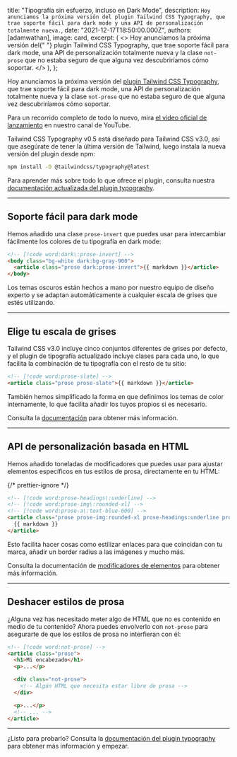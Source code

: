 
  title: "Tipografía sin esfuerzo, incluso en Dark Mode",
  description: `Hoy anunciamos la próxima versión del plugin Tailwind CSS Typography, que trae soporte fácil para dark mode y una API de personalización totalmente nueva.`,
  date: "2021-12-17T18:50:00.000Z",
  authors: [adamwathan],
  image: card,
  excerpt: (
    <>
      Hoy anunciamos la próxima versión del{" "}
      <Link href="https://v3.tailwindcss.com/docs/typography-plugin">plugin Tailwind CSS Typography</Link>, que trae
      soporte fácil para dark mode, una API de personalización totalmente nueva y la clase `not-prose` que no estaba seguro de que alguna vez descubriríamos
      cómo soportar.
    </>
  ),
};

<YouTubeVideo id="Aa2RjxU-BCw" />

Hoy anunciamos la próxima versión del [plugin Tailwind CSS Typography](https://v3.tailwindcss.com/docs/typography-plugin), que trae soporte fácil para dark mode, una API de personalización totalmente nueva y la clase `not-prose` que no estaba seguro de que alguna vez descubriríamos cómo soportar.

Para un recorrido completo de todo lo nuevo, mira [el video oficial de lanzamiento](https://www.youtube.com/watch?v=GEYkwfYytAM) en nuestro canal de YouTube.

Tailwind CSS Typography v0.5 está diseñado para Tailwind CSS v3.0, así que asegúrate de tener la última versión de Tailwind, luego instala la nueva versión del plugin desde npm:

```sh
npm install -D @tailwindcss/typography@latest
```

Para aprender más sobre todo lo que ofrece el plugin, consulta nuestra [documentación actualizada del plugin typography](https://v3.tailwindcss.com/docs/typography-plugin).

---

## Soporte fácil para dark mode

Hemos añadido una clase `prose-invert` que puedes usar para intercambiar fácilmente los colores de tu tipografía en dark mode:

```html
<!-- [!code word:dark\:prose-invert] -->
<body class="bg-white dark:bg-gray-900">
  <article class="prose dark:prose-invert">{{ markdown }}</article>
</body>
```

Los temas oscuros están hechos a mano por nuestro equipo de diseño experto y se adaptan automáticamente a cualquier escala de grises que estés utilizando.

---

## Elige tu escala de grises

Tailwind CSS v3.0 incluye cinco conjuntos diferentes de grises por defecto, y el plugin de tipografía actualizado incluye clases para cada uno, lo que facilita la combinación de tu tipografía con el resto de tu sitio:

```html
<!-- [!code word:prose-slate] -->
<article class="prose prose-slate">{{ markdown }}</article>
```

También hemos simplificado la forma en que definimos los temas de color internamente, lo que facilita añadir los tuyos propios si es necesario.

Consulta la [documentación](https://v3.tailwindcss.com/docs/typography-plugin#choosing-a-gray-scale) para obtener más información.

---

## API de personalización basada en HTML

Hemos añadido toneladas de modificadores que puedes usar para ajustar elementos específicos en tus estilos de prosa, directamente en tu HTML:

{/* prettier-ignore */}
```html
<!-- [!code word:prose-headings\:underline] -->
<!-- [!code word:prose-img\:rounded-xl] -->
<!-- [!code word:prose-a\:text-blue-600] -->
<article class="prose prose-img:rounded-xl prose-headings:underline prose-a:text-blue-600">
  {{ markdown }}
</article>
```

Esto facilita hacer cosas como estilizar enlaces para que coincidan con tu marca, añadir un border radius a las imágenes y mucho más.

Consulta la documentación de [modificadores de elementos](https://v3.tailwindcss.com/docs/typography-plugin#element-modifiers) para obtener más información.

---

## Deshacer estilos de prosa

¿Alguna vez has necesitado meter algo de HTML que no es contenido en medio de tu contenido? Ahora puedes envolverlo con `not-prose` para asegurarte de que los estilos de prosa no interfieran con él:

```html
<!-- [!code word:not-prose] -->
<article class="prose">
  <h1>Mi encabezado</h1>
  <p>...</p>

  <div class="not-prose">
    <!-- Algún HTML que necesita estar libre de prosa -->
  </div>

  <p>...</p>
  <!-- ... -->
</article>
```

---

¿Listo para probarlo? Consulta la [documentación del plugin typography](https://v3.tailwindcss.com/docs/typography-plugin) para obtener más información y empezar.
